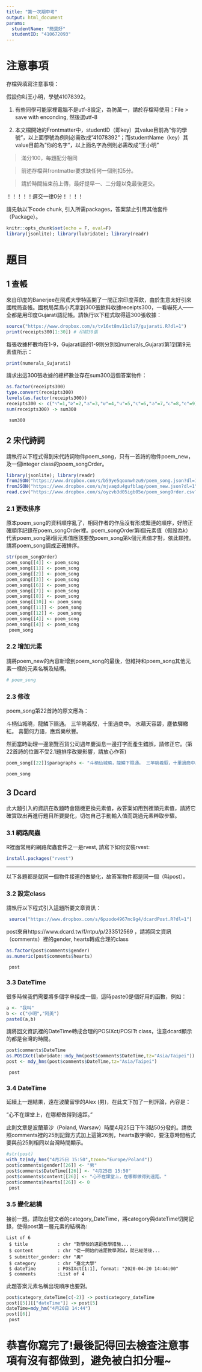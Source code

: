 ```yaml
---
title: "第一次期中考"
output: html_document
params:
  studentName: "簡雯妤"
  studentID: "410672093"
---
```


# 注意事項

存檔與填寫注意事項：

假設你叫王小明，學號41078392。

  1. 有些同學可能家裡電腦不是utf-8設定，為防萬一，請於存檔時使用：File > save with enconding, 然後選utf-8

  2. 本文檔開始的Frontmatter中，studentID（即key）其value目前為"你的學號"，以上面學號為例則必需改成"41078392"；而studentName（key）其value目前為"你的名字"，以上面名字為例則必需改成"王小明"
  
> 滿分100，每題配分相同

> 前述存檔與frontmatter要求缺任何一個則扣5分。

> 請於時間結束前上傳，最好提早一、二分鐘以免最後遲交。

！！！！！遲交一律0分！！！！

請先執以下code chunk, 引入所需packages，答案禁止引用其他套件（Package）。
```r
knitr::opts_chunk$set(echo = F, eval=F)
library(jsonlite); library(lubridate); library(readr)
```

# 題目


## 1 查帳
來自印度的Banerjee在飛鳶大學特區開了一間正宗印度茶飲，由於生意太好引來國稅局查帳。國稅局菜鳥小芃拿到300張飲料收據receipts300，一看嚇死人——全都是用印度Gujarati語記帳。請執行以下程式取得這300張收據：

```r
source("https://www.dropbox.com/s/tv16xt8mv11cli7/gujarati.R?dl=1")
print(receipts300[1:30]) # 印前30張
```
每張收據杯數均在1-9，Gujarati語的1-9則分別如numerals_Gujarati第1到第9元素值所示：
```r
print(numerals_Gujarati)
```
請求出這300張收據的總杯數並存在sum300這個答案物件：
```r
as.factor(receipts300)
type.convert(receipts300)
levels(as.factor(receipts300))
receipts300 <- c("૧"=1,"૨"=2,"૩"=3,"૪"=4,"૫"=5,"૬"=6,"૭"=7,"૮"=8,"૯"=9)
sum(receipts300) -> sum300

 sum300
```

## 2 宋代詩詞
請執行以下程式得到宋代詩詞物件poem_song，只有一首詩的物件poem_new，及一個integer class的poem_songOrder。
```r
library(jsonlite); library(readr)
fromJSON("https://www.dropbox.com/s/b59ye5qoxnwhzu9/poem_song.json?dl=1", simplifyDataFrame = F) -> poem_song
fromJSON("https://www.dropbox.com/s/mjvaqdu4gufblag/poem_new.json?dl=1", simplifyDataFrame = F) -> poem_new
read.csv("https://www.dropbox.com/s/oyzvb3d05igb05e/poem_songOrder.csv?dl=1")$x -> poem_songOrder
```


### 2.1 更改排序
原本poem_song的資料順序亂了，相同作者的作品沒有形成緊連的順序，好險正確順序記錄在poem_songOrder裡。poem_songOrder第i個元素值（假設為k）代表poem_song第i個元素值應該要放poem_song第k個元素值才對，依此類推。請將poem_song調成正確排序。

```r
str(poem_songOrder)
poem_song[[4]] <- poem_song
poem_song[[1]] <- poem_song
poem_song[[2]] <- poem_song
poem_song[[3]] <- poem_song
poem_song[[6]] <- poem_song
poem_song[[7]] <- poem_song
poem_song[[8]] <- poem_song
poem_song[[10]] <- poem_song
poem_song[[11]] <- poem_song
poem_song[[12]] <- poem_song
poem_song[[4]] <- poem_song
poem_song[[4]] <- poem_song
 poem_song
```

### 2.2 增加元素
請將poem_new的內容新增到poem_song的最後，但維持和poem_song其他元素一樣的元素名稱及結構。
```r



# poem_song
```


### 2.3 修改
poem_song第22首詩的原文應為：

斗柄仙城曉，龍鱗下隰通。 三竿眺羲馭，十里過商中。 水藉天容碧，塵依驛轍紅。 喜聞何力語，應爲樂秋豐。

然而當時助理一邊瀏覽百貨公司週年慶消息一邊打字而產生錯誤，請修正它。(第22首詩的位置不受2.1題排序改變影響，請放心作答)
```r

poem_song[[22]]$paragraphs <- "斗柄仙城曉，龍鱗下隰通。 三竿眺羲馭，十里過商中。 水藉天容碧，塵依驛轍紅。 喜聞何力語，應爲樂秋豐。"

poem_song
```
## 3 Dcard

此大題引入的資訊在改題時會隨機更換元素值，故答案如用到裡頭元素值，請將它確實取出再進行題目所要變化，切勿自己手動輸入值而跳過元素粹取步驟。

### 3.1 網路爬蟲
R裡面常用的網路爬蟲套件之一是rvest, 請寫下如何安裝rvest:
```r
install.packages("rvest")
```

***
以下各題都是就同一個物件接連的做變化，故答案物件都是同一個（叫post）。

### 3.2 設定class
請執行以下程式引入這題所要文章資訊：
```r
 source("https://www.dropbox.com/s/6pzodo4967mc9g4/dcardPost.R?dl=1")
```
post來自https://www.dcard.tw/f/ntpu/p/233512569 ，請將回文資訊（comments）裡的gender, hearts轉成合理的class
```r
as.factor(post$comments$gender)
as.numeric(post$comments$hearts)

 post
```

### 3.3 DateTime
很多時候我們需要將多個字串接成一個，這時paste0是個好用的函數，例如：
```r
a <- "我叫"
b <- c("小明","阿美")
paste0(a,b)
```
請將回文資訊裡的DateTime轉成合理的POSIXct/POSITt class，注意dcard顯示的都是台灣的時間。
```r
post$comments$DateTime
as.POSIXct(lubridate::mdy_hm(post$comments$DateTime,tz="Asia/Taipei"))
post <- mdy_hms(post$comments$DateTime,tz="Asia/Taipei")

 post
```

### 3.4 DateTime
延續上一題結果，遠在波蘭留學的Alex (男)，在此文下加了一則評論，內容是：

"心不在課堂上，在哪都做得到遠距。"

此則文章是波蘭華沙（Poland, Warsaw）時間4月25日下午3點50分發的。請依照comments裡的25則記錄方式加上這第26則，hearts數字填0，要注意時間格式要與前25則相同以台灣時間顯示。
```r

#str(post)
with_tz(mdy_hms("4月25日 15:50",tzone="Europe/Poland"))
post$comments$gender[[26]] <- "男"
post$comments$DateTime[[26]] <- "4月25日 15:50"
post$comments$content[[26]] <- "心不在課堂上，在哪都做得到遠距。"
post$comments$hearts[[26]] <- 0
 post
```


### 3.5 變化結構
接前一題。請取出發文者的category_DateTime，將category與dateTime切開記錄，使得post第一層元素的結構為: 
```
List of 6
 $ title           : chr "對學校的遠距教學措施....  
 $ content         : chr "從一開始的遠距教學測試，就已經落後...   
 $ submitter_gender: chr "男"
 $ category        : chr "臺北大學"
 $ dateTime        : POSIXct[1:1], format: "2020-04-20 14:44:00"
 $ comments        :List of 4
````
此題答案元素名稱出現順序也要對。

```r

post$category_dateTime[c(-2)] -> post$category_dateTime
post[[5]][["dateTime"]] -> post[5]
dateTime=mdy_hm("4月20日 14:44")
post[[6]]
 post
```


# 恭喜你寫完了!最後記得回去檢查注意事項有沒有都做到，避免被白扣分喔~
